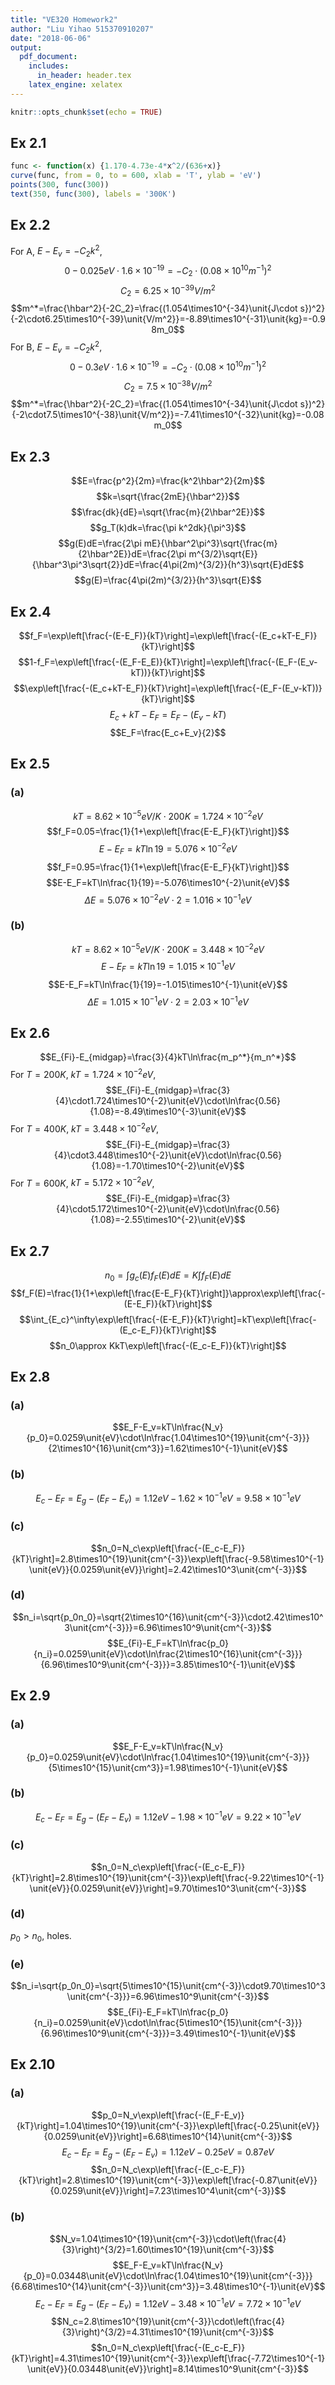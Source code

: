 ```yaml
---
title: "VE320 Homework2"
author: "Liu Yihao 515370910207"
date: "2018-06-06"
output: 
  pdf_document:
    includes:
      in_header: header.tex
    latex_engine: xelatex
---
```


```r
knitr::opts_chunk$set(echo = TRUE)
```

## Ex 2.1

```r
func <- function(x) {1.170-4.73e-4*x^2/(636+x)}
curve(func, from = 0, to = 600, xlab = 'T', ylab = 'eV')
points(300, func(300))
text(350, func(300), labels = '300K')
```

## Ex 2.2
For A, $E-E_v=-C_2k^2$, 
$$0-0.025\unit{eV}\cdot1.6\times10^{-19}=-C_2\cdot(0.08\times10^{10}\unit{m^{-1}})^2$$
$$C_2=6.25\times10^{-39}\unit{V/m^2}$$
$$m^*=\frac{\hbar^2}{-2C_2}=\frac{(1.054\times10^{-34}\unit{J\cdot s})^2}{-2\cdot6.25\times10^{-39}\unit{V/m^2}}=-8.89\times10^{-31}\unit{kg}=-0.98m_0$$
For B, $E-E_v=-C_2k^2$, 
$$0-0.3\unit{eV}\cdot1.6\times10^{-19}=-C_2\cdot(0.08\times10^{10}\unit{m^{-1}})^2$$
$$C_2=7.5\times10^{-38}\unit{V/m^2}$$
$$m^*=\frac{\hbar^2}{-2C_2}=\frac{(1.054\times10^{-34}\unit{J\cdot s})^2}{-2\cdot7.5\times10^{-38}\unit{V/m^2}}=-7.41\times10^{-32}\unit{kg}=-0.08m_0$$

## Ex 2.3
$$E=\frac{p^2}{2m}=\frac{k^2\hbar^2}{2m}$$
$$k=\sqrt{\frac{2mE}{\hbar^2}}$$
$$\frac{dk}{dE}=\sqrt{\frac{m}{2\hbar^2E}}$$
$$g_T(k)dk=\frac{\pi k^2dk}{\pi^3}$$
$$g(E)dE=\frac{2\pi mE}{\hbar^2\pi^3}\sqrt{\frac{m}{2\hbar^2E}}dE=\frac{2\pi m^{3/2}\sqrt{E}}{\hbar^3\pi^3\sqrt{2}}dE=\frac{4\pi(2m)^{3/2}}{h^3}\sqrt{E}dE$$
$$g(E)=\frac{4\pi(2m)^{3/2}}{h^3}\sqrt{E}$$

## Ex 2.4
$$f_F=\exp\left[\frac{-(E-E_F)}{kT}\right]=\exp\left[\frac{-(E_c+kT-E_F)}{kT}\right]$$
$$1-f_F=\exp\left[\frac{-(E_F-E_E)}{kT}\right]=\exp\left[\frac{-(E_F-(E_v-kT))}{kT}\right]$$
$$\exp\left[\frac{-(E_c+kT-E_F)}{kT}\right]=\exp\left[\frac{-(E_F-(E_v-kT))}{kT}\right]$$
$$E_c+kT-E_F=E_F-(E_v-kT)$$
$$E_F=\frac{E_c+E_v}{2}$$

## Ex 2.5

### (a)
$$kT= 8.62\times10^{-5}\unit{eV/K}\cdot200\unit{K}=1.724\times10^{-2}\unit{eV}$$
$$f_F=0.05=\frac{1}{1+\exp\left[\frac{E-E_F}{kT}\right]}$$
$$E-E_F=kT\ln19=5.076\times10^{-2}\unit{eV}$$
$$f_F=0.95=\frac{1}{1+\exp\left[\frac{E-E_F}{kT}\right]}$$
$$E-E_F=kT\ln\frac{1}{19}=-5.076\times10^{-2}\unit{eV}$$
$$\Delta E=5.076\times10^{-2}\unit{eV}\cdot 2=1.016\times10^{-1}\unit{eV}$$

### (b)
$$kT= 8.62\times10^{-5}\unit{eV/K}\cdot200\unit{K}=3.448\times10^{-2}\unit{eV}$$
$$E-E_F=kT\ln19=1.015\times10^{-1}\unit{eV}$$
$$E-E_F=kT\ln\frac{1}{19}=-1.015\times10^{-1}\unit{eV}$$
$$\Delta E=1.015\times10^{-1}\unit{eV}\cdot 2=2.03\times10^{-1}\unit{eV}$$

## Ex 2.6
$$E_{Fi}-E_{midgap}=\frac{3}{4}kT\ln\frac{m_p^*}{m_n^*}$$
For $T=200K$, $kT=1.724\times10^{-2}\unit{eV}$,
$$E_{Fi}-E_{midgap}=\frac{3}{4}\cdot1.724\times10^{-2}\unit{eV}\cdot\ln\frac{0.56}{1.08}=-8.49\times10^{-3}\unit{eV}$$
For $T=400K$, $kT=3.448\times10^{-2}\unit{eV}$,
$$E_{Fi}-E_{midgap}=\frac{3}{4}\cdot3.448\times10^{-2}\unit{eV}\cdot\ln\frac{0.56}{1.08}=-1.70\times10^{-2}\unit{eV}$$
For $T=600K$, $kT=5.172\times10^{-2}\unit{eV}$,
$$E_{Fi}-E_{midgap}=\frac{3}{4}\cdot5.172\times10^{-2}\unit{eV}\cdot\ln\frac{0.56}{1.08}=-2.55\times10^{-2}\unit{eV}$$

## Ex 2.7
$$n_0=\int g_c(E)f_F(E)dE=K\int f_F(E)dE$$
$$f_F(E)=\frac{1}{1+\exp\left[\frac{E-E_F}{kT}\right]}\approx\exp\left[\frac{-(E-E_F)}{kT}\right]$$
$$\int_{E_c}^\infty\exp\left[\frac{-(E-E_F)}{kT}\right]=kT\exp\left[\frac{-(E_c-E_F)}{kT}\right]$$
$$n_0\approx KkT\exp\left[\frac{-(E_c-E_F)}{kT}\right]$$

## Ex 2.8

### (a)
$$E_F-E_v=kT\ln\frac{N_v}{p_0}=0.0259\unit{eV}\cdot\ln\frac{1.04\times10^{19}\unit{cm^{-3}}}{2\times10^{16}\unit{cm^3}}=1.62\times10^{-1}\unit{eV}$$

### (b)
$$E_c-E_F=E_g-(E_F-E_v)=1.12\unit{eV}-1.62\times10^{-1}\unit{eV}=9.58\times10^{-1}\unit{eV}$$

### (c)
$$n_0=N_c\exp\left[\frac{-(E_c-E_F)}{kT}\right]=2.8\times10^{19}\unit{cm^{-3}}\exp\left[\frac{-9.58\times10^{-1}\unit{eV}}{0.0259\unit{eV}}\right]=2.42\times10^3\unit{cm^{-3}}$$

### (d)
$$n_i=\sqrt{p_0n_0}=\sqrt{2\times10^{16}\unit{cm^{-3}}\cdot2.42\times10^3\unit{cm^{-3}}}=6.96\times10^9\unit{cm^{-3}}$$
$$E_{Fi}-E_F=kT\ln\frac{p_0}{n_i}=0.0259\unit{eV}\cdot\ln\frac{2\times10^{16}\unit{cm^{-3}}}{6.96\times10^9\unit{cm^{-3}}}=3.85\times10^{-1}\unit{eV}$$

## Ex 2.9
### (a)
$$E_F-E_v=kT\ln\frac{N_v}{p_0}=0.0259\unit{eV}\cdot\ln\frac{1.04\times10^{19}\unit{cm^{-3}}}{5\times10^{15}\unit{cm^3}}=1.98\times10^{-1}\unit{eV}$$

### (b)
$$E_c-E_F=E_g-(E_F-E_v)=1.12\unit{eV}-1.98\times10^{-1}\unit{eV}=9.22\times10^{-1}\unit{eV}$$

### (c)
$$n_0=N_c\exp\left[\frac{-(E_c-E_F)}{kT}\right]=2.8\times10^{19}\unit{cm^{-3}}\exp\left[\frac{-9.22\times10^{-1}\unit{eV}}{0.0259\unit{eV}}\right]=9.70\times10^3\unit{cm^{-3}}$$

### (d)
$p_0>n_0$, holes.

### (e)
$$n_i=\sqrt{p_0n_0}=\sqrt{5\times10^{15}\unit{cm^{-3}}\cdot9.70\times10^3\unit{cm^{-3}}}=6.96\times10^9\unit{cm^{-3}}$$
$$E_{Fi}-E_F=kT\ln\frac{p_0}{n_i}=0.0259\unit{eV}\cdot\ln\frac{5\times10^{15}\unit{cm^{-3}}}{6.96\times10^9\unit{cm^{-3}}}=3.49\times10^{-1}\unit{eV}$$

## Ex 2.10
### (a)
$$p_0=N_v\exp\left[\frac{-(E_F-E_v)}{kT}\right]=1.04\times10^{19}\unit{cm^{-3}}\exp\left[\frac{-0.25\unit{eV}}{0.0259\unit{eV}}\right]=6.68\times10^{14}\unit{cm^{-3}}$$
$$E_c-E_F=E_g-(E_F-E_v)=1.12\unit{eV}-0.25\unit{eV}=0.87\unit{eV}$$
$$n_0=N_c\exp\left[\frac{-(E_c-E_F)}{kT}\right]=2.8\times10^{19}\unit{cm^{-3}}\exp\left[\frac{-0.87\unit{eV}}{0.0259\unit{eV}}\right]=7.23\times10^4\unit{cm^{-3}}$$

### (b)
$$N_v=1.04\times10^{19}\unit{cm^{-3}}\cdot\left(\frac{4}{3}\right)^{3/2}=1.60\times10^{19}\unit{cm^{-3}}$$
$$E_F-E_v=kT\ln\frac{N_v}{p_0}=0.03448\unit{eV}\cdot\ln\frac{1.04\times10^{19}\unit{cm^{-3}}}{6.68\times10^{14}\unit{cm^{-3}}\unit{cm^3}}=3.48\times10^{-1}\unit{eV}$$
$$E_c-E_F=E_g-(E_F-E_v)=1.12\unit{eV}-3.48\times10^{-1}\unit{eV}=7.72\times10^{-1}\unit{eV}$$
$$N_c=2.8\times10^{19}\unit{cm^{-3}}\cdot\left(\frac{4}{3}\right)^{3/2}=4.31\times10^{19}\unit{cm^{-3}}$$
$$n_0=N_c\exp\left[\frac{-(E_c-E_F)}{kT}\right]=4.31\times10^{19}\unit{cm^{-3}}\exp\left[\frac{-7.72\times10^{-1}\unit{eV}}{0.03448\unit{eV}}\right]=8.14\times10^9\unit{cm^{-3}}$$

